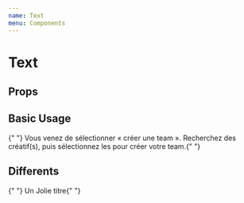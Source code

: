 ```yaml
---
name: Text
menu: Components
---
```



# Text

## Props

<Props of={SuperText} />

## Basic Usage

<Playground>
  <SuperText tag="p" size="typo19">
    {" "}
    Vous venez de sélectionner « créer une team ». Recherchez des créatif(s), puis
    sélectionnez les pour créer votre team.{" "}
  </SuperText>
</Playground>

## Differents

<Playground>
  <SuperText tag="span" size="typo3">
    {" "}
    Un Jolie titre{" "}
  </SuperText>
</Playground>
